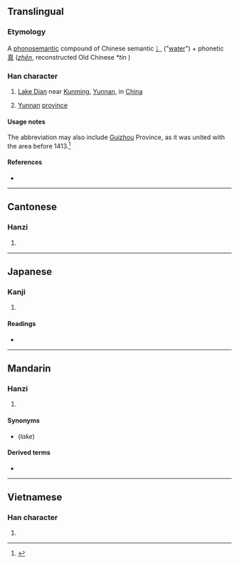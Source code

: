 {{character info/new}}
==Translingual==
{{wikipedia|Lake Dian}}
{{wikipedia|Chinese provincial abbreviations}}

===Etymology===
A [[phonosemantic]] compound of Chinese semantic [[氵]] ("[[water]]") + phonetic [[真]] (''[[zhēn]]'', reconstructed Old Chinese ''*tin''<!--Baxter-->)

===Han character===
{{Han char|rn=85|rad=水|as=10|sn=13|four=34181|canj=EJBC|ids=⿰氵真}}

# [[Lake Dian]] near [[Kunming]], [[Yunnan]], in [[China]]
# {{lb|cmn|abbreviation}} [[Yunnan]] [[province]]

====Usage notes====
The abbreviation may also include [[Guizhou]] Province, as it was united with the area before 1413.<ref name="henrywanhoichan20130908">{{cite-web|url=http://the-sun.on.cc/cnt/lifestyle/20130908/00636_001.html|title=雲上旅程：找到沈萬三的墓|trans-title=Journey on cloud: Tomb of Samman SHEN discovered|date=2013-09-08|work=Henry WanHoi CHAN (陳雲海)|publisher=Oriental Daily (東方日報)|location=Hong Kong|language=Chinese|archiveurl= |archivedate= |accessdate=2013-09-09}}</ref>

====References====
* {{Han ref|kx=0642.050|dkj=18010|dj=1049.110|hdz=31694.060|uh=6EC7|ud=28359|bh=B7BF|bd=47039}}
<small><references/></small>

----

==Cantonese==

===Hanzi===
{{yue-hanzi|jyut=|y=din1, tin4}}

# {{defn|lang=yue|sort=水10}}

----

==Japanese==

===Kanji===
{{ja-kanji|grade=|rs=水10}}

# {{defn|lang=ja|sort=水10}}

====Readings====
* {{ja-readings|on=[[てん]] (ten), [[しん]] (shin)|kun=}}

----

==Mandarin==

===Hanzi===
{{cmn-hanzi|pin=[[Diān]] ([[Dian1]]), [[tián]] ([[tian2]]), [[zhēn]] ([[zhen1]])|wg=Tien<sup>1</sup>, t'ien<sup>2</sup>, chen<sup>1</sup>}}

# {{defn|lang=cmn|sort=水10}}

====Synonyms====
* {{l|cmn|昆明湖}} (''lake'')

====Derived terms====
* {{l|cmn|滇池}}

----

==Vietnamese==

===Han character===
{{vi-hantu|[[điền]], [[chan]], [[tràn]], [[dàn]], [[giàn]]|rs=水10}}

# {{defn|lang=vi|sort=水10}}